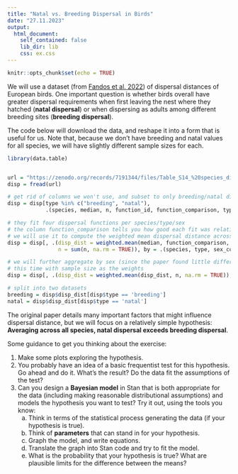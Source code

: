 ```yaml
---
title: "Natal vs. Breeding Dispersal in Birds"
date: "27.11.2023"
output: 
  html_document:
    self_contained: false
    lib_dir: lib
    css: ex.css
---
```


```r
knitr::opts_chunk$set(echo = TRUE)
```

We will use a dataset (from [Fandos et al. 2022](https://besjournals.onlinelibrary.wiley.com/doi/full/10.1111/1365-2656.13838)) of dispersal distances of European birds. One important question is whether birds overall have greater dispersal requirements when first leaving the nest where they hatched (**natal dispersal**) or when dispersing as adults among different breeding sites (**breeding dispersal**).

The code below will download the data, and reshape it into a form that is useful for us. Note that, because we don't have breeding and natal values for all species, we will have slightly different sample sizes for each.

```r
library(data.table)


url = "https://zenodo.org/records/7191344/files/Table_S14_%20species_dispersal_distances_v1_0_2.csv?download=1"
disp = fread(url)

# get rid of columns we won't use, and subset to only breeding/natal dispersal
disp = disp[type %in% c("breeding", "natal"), 
			.(species, median, n, function_id, function_comparison, type, sex_code)]

# they fit four dispersal functions per species/type/sex
# the column function_comparison tells you how good each fit was relative to the others
# we will use it to compute the weighted mean dispersal distance across the different models
disp = disp[, .(disp_dist = weighted.mean(median, function_comparison, na.rm - TRUE), 
				n = sum(n, na.rm = TRUE)), by = .(species, type, sex_code)]

# we will further aggregate by sex (since the paper found little difference among sexes)
# this time with sample size as the weights
disp = disp[, .(disp_dist = weighted.mean(disp_dist, n, na.rm = TRUE)), by = .(species, type)]

# split into two datasets
breeding = disp$disp_dist[disp$type == 'breeding']
natal = disp$disp_dist[disp$type == 'natal']
```

The original paper details many important factors that might influence dispersal distance, but we will focus on a relatively simple hypothesis: **Averaging across all species, natal dispersal exceeds breeding dispersal**.

Some guidance to get you thinking about the exercise:

1. Make some plots exploring the hypothesis.
2. You probably have an idea of a basic frequentist test for this hypothesis. Go ahead and do it. What's the result? Do the data fit the assumptions of the test?
3. Can you design a **Bayesian model** in Stan that is both appropriate for the data (including making reasonable distributional assumptions) and models the hypothesis you want to test? Try it out, using the tools you know:
	a. Think in terms of the statistical process generating the data (if your hypothesis is true).
	b. Think of **parameters** that can stand in for your hypothesis.
	c. Graph the model, and write equations.
	d. Translate the graph into Stan code and try to fit the model.
	e. What is the probability that your hypothesis is true? What are plausible limits for the difference between the means?

